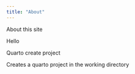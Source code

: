 ```yaml
---
title: "About"
---
```


About this site


Hello

Quarto create project <project name>

Creates a quarto project in the working directory
